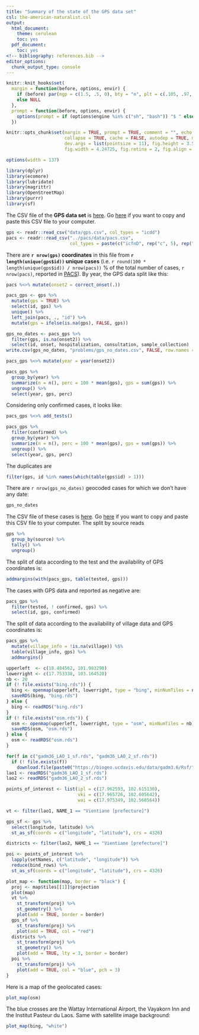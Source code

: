 ```yaml
---
title: "Summary of the state of the GPS data set"
csl: the-american-naturalist.csl
output:
  html_document:
    theme: cerulean
    toc: yes
  pdf_document:
    toc: yes
<!-- bibliography: references.bib -->
editor_options: 
  chunk_output_type: console
---
```


<!--
IMAGES:
Insert them with: ![alt text](image.png)
You can also resize them if needed: convert image.png -resize 50% image.png
If you want to center the image, go through HTML code:
<div style="text-align:center"><img src ="image.png"/></div>

REFERENCES:
For references: Put all the bibTeX references in the file "references.bib"
in the current folder and cite the references as @key or [@key] in the text.
Uncomment the bibliography field in the above header and put a "References"
title wherever you want to display the reference list.
-->

<style type="text/css">
.main-container {
  max-width: 1370px;
  margin-left: auto;
  margin-right: auto;
}
</style>

```r
knitr::knit_hooks$set(
  margin = function(before, options, envir) {
    if (before) par(mgp = c(1.5, .5, 0), bty = "n", plt = c(.105, .97, .13, .97))
    else NULL
  },
  prompt = function(before, options, envir) {
    options(prompt = if (options$engine %in% c("sh", "bash")) "$ " else "> ")
  })

knitr::opts_chunk$set(margin = TRUE, prompt = TRUE, comment = "", echo = FALSE,
                      collapse = TRUE, cache = FALSE, autodep = TRUE, message = FALSE,
                      dev.args = list(pointsize = 11), fig.height = 3.5,
                      fig.width = 4.24725, fig.retina = 2, fig.align = "center")

options(width = 137)
```

```r
library(dplyr)
library(ecomore)
library(lubridate)
library(magrittr)
library(OpenStreetMap)
library(purrr)
library(sf)
```

The CSV file of the **GPS data set** is
[here](https://github.com/ecomore2/gps/blob/master/data/gps.csv). Go
[here](https://raw.githubusercontent.com/ecomore2/gps/master/data/gps.csv)
if you want to copy and paste this CSV file to your computer.

```r
gps <- readr::read_csv("data/gps.csv", col_types = "icdd")
pacs <- readr::read_csv("../pacs/data/pacs.csv",
                        col_types = paste(c("icfnD", rep("c", 5), rep("D", 4), rep("f", 3)), collapse = ""))
```

There are **`r nrow(gps)` coordinates** in this file from
**`r length(unique(gps$id))` unique cases** (i.e.
`r round(100 * length(unique(gps$id)) / nrow(pacs))` % of the total number of
cases, `r nrow(pacs)`, reported in
[PACS](https://ecomore2.github.io/pacs/summarize_data.html)). By year, the GPS
data split like this:

```r
pacs %<>% mutate(onset2 = correct_onset(.))
```

```r
pacs_gps <- gps %>% 
  mutate(gps = TRUE) %>% 
  select(id, gps) %>% 
  unique() %>% 
  left_join(pacs, ., "id") %>% 
  mutate(gps = ifelse(is.na(gps), FALSE, gps))
```

```r
gps_no_dates <- pacs_gps %>% 
  filter(gps, is.na(onset2)) %>% 
  select(id, onset, hospitalization, consultation, sample_collection)
write.csv(gps_no_dates, "problems/gps_no_dates.csv", FALSE, row.names = FALSE)
```

```r
pacs_gps %<>% mutate(year = year(onset2))
```

```r
pacs_gps %>% 
  group_by(year) %>% 
  summarize(n = n(), perc = 100 * mean(gps), gps = sum(gps)) %>% 
  ungroup() %>% 
  select(year, gps, perc)
```

Considering only confirmed cases, it looks like:

```r
pacs_gps %<>% add_tests()
```

```r
pacs_gps %>% 
  filter(confirmed) %>% 
  group_by(year) %>% 
  summarize(n = n(), perc = 100 * mean(gps), gps = sum(gps)) %>% 
  ungroup() %>% 
  select(year, gps, perc)
```

The duplicates are

```r
filter(gps, id %in% names(which(table(gps$id) > 1)))
```

There are `r nrow(gps_no_dates)` geocoded cases for which we don't have any
date:

```r
gps_no_dates
```

The CSV file of these cases is
[here](https://github.com/ecomore2/gps/blob/master/problems/gps_no_dates.csv). Go
[here](https://raw.githubusercontent.com/ecomore2/gps/master/problems/gps_no_dates.csv)
if you want to copy and paste this CSV file to your computer. The split by
source reads

```r
gps %>% 
  group_by(source) %>% 
  tally() %>% 
  ungroup()
```

The split of data according to the test and the availability of GPS coordinates is:

```r
addmargins(with(pacs_gps, table(tested, gps)))
```

The cases with GPS data and reported as negative are:

```r
pacs_gps %>% 
  filter(tested, ! confirmed, gps) %>% 
  select(id, gps, confirmed)
```

The split of data according to the availability of village data and GPS coordinates is:

```r
pacs_gps %>% 
  mutate(village_info = !is.na(village)) %$%
  table(village_info, gps) %>% 
  addmargins()
```

```r
upperleft  <- c(18.484562, 101.983290)
lowerright <- c(17.753338, 103.164520)
nb <- 20
if (! file.exists("bing.rds")) {
  bing <- openmap(upperleft, lowerright, type = "bing", minNumTiles = nb)
  saveRDS(bing, "bing.rds")
} else {
  bing <- readRDS("bing.rds")
}
if (! file.exists("osm.rds")) {
  osm <- openmap(upperleft, lowerright, type = "osm", minNumTiles = nb)
  saveRDS(osm, "osm.rds")
} else {
  osm <- readRDS("osm.rds")
}
```

```r
for(f in c("gadm36_LAO_1_sf.rds", "gadm36_LAO_2_sf.rds"))
  if (! file.exists(f))
    download.file(paste0("https://biogeo.ucdavis.edu/data/gadm3.6/Rsf/", f), f)
lao1 <- readRDS("gadm36_LAO_1_sf.rds")
lao2 <- readRDS("gadm36_LAO_2_sf.rds")
```

```r
points_of_interest <- list(ipl = c(17.962593, 102.615130),
                           vki = c(17.965726, 102.605642),
                           wai = c(17.975349, 102.568564))
```

```r
vt <- filter(lao1, NAME_1 == "Vientiane [prefecture]")
```

```r
gps_sf <- gps %>% 
  select(longitude, latitude) %>% 
  st_as_sf(coords = c("longitude", "latitude"), crs = 4326)
```

```r
districts <- filter(lao2, NAME_1 == "Vientiane [prefecture]")
```

```r
poi <- points_of_interest %>% 
  lapply(setNames, c("latitude", "longitude")) %>% 
  reduce(bind_rows) %>% 
  st_as_sf(coords = c("longitude", "latitude"), crs = 4326)
```

```r
plot_map <- function(map, border = "black") {
  proj <- map$tiles[[1]]$projection
  plot(map)
  vt %>% 
    st_transform(proj) %>% 
    st_geometry() %>% 
    plot(add = TRUE, border = border)
  gps_sf %>% 
    st_transform(proj) %>% 
    plot(add = TRUE, col = "red")
  districts %>% 
    st_transform(proj) %>% 
    st_geometry() %>% 
    plot(add = TRUE, lty = 3, border = border)
  poi %>% 
    st_transform(proj) %>% 
    plot(add = TRUE, col = "blue", pch = 3)
}
```

Here is a map of the geolocated cases:

```r
plot_map(osm)
```

The blue crosses are the Wattay International Airport, the Vayakorn Inn and the
Institut Pasteur du Laos. Same with satellite image background:

```r
plot_map(bing, "white")
```
